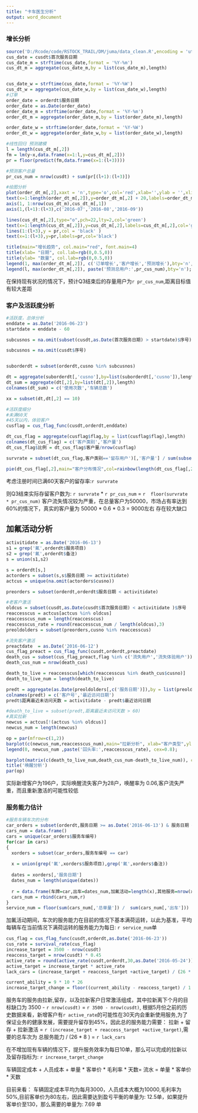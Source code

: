 ```yaml
---
title: "卡车医生分析"
output: word_document
---
```



### 增长分析


```r
source('D:/Rcode/code/RSTOCK_TRAIL/DM/juma/data_clean.R',encoding = 'utf8')
cus_date = cusdt$首次服务日期
cus_date_m = strftime(cus_date,format = '%Y-%m')
cus_dt_m = aggregate(cus_date_m,by = list(cus_date_m),length)


cus_date_w = strftime(cus_date,format = '%Y-%W')
cus_dt_w = aggregate(cus_date_w,by = list(cus_date_w),length)
#订单
order_date = orderdt$服务日期
order_date = as.Date(order_date)
order_date_m = strftime(order_date,format = '%Y-%m')
order_dt_m = aggregate(order_date_m,by = list(order_date_m),length)

order_date_w = strftime(order_date,format = '%Y-%W')
order_dt_w = aggregate(order_date_w,by = list(order_date_w),length)

#线性回归 预测建模
l = length(cus_dt_m[,2])
fm = lm(y~x,data.frame(x=1:l,y=cus_dt_m[,2]))
pr = floor(predict(fm,data.frame(x=1:(l+3))))

#预测客户总量
pr_cus_num = nrow(cusdt) + sum(pr[(l+1):(l+3)])
```

```r
#绘图分析
plot(order_dt_m[,2],xaxt = 'n',type='o',col='red',xlab='',ylab = '',xlim = range(1,10))
text(x=1:length(order_dt_m[,2]),y=order_dt_m[,2] + 20,labels=order_dt_m[,2],col = 'red')
axis(1, 1:nrow(cus_dt_m),cus_dt_m[,1])
axis(1,(l+1):(l+3),c('2016-07','2016-08','2016-09'))

lines(cus_dt_m[,2],type="o",pch=22,lty=2,col='green')
text(x=1:length(cus_dt_m[,2]),y=cus_dt_m[,2],labels=cus_dt_m[,2],col='green')
lines(1:(l+3),y = pr,col = 'black' )
text(x=1:(l+3),y=pr,labels=pr,col='black')

title(main="增长趋势", col.main="red", font.main=4)
title(xlab= "日期", col.lab=rgb(0,0.5,0))
title(ylab= "数量", col.lab=rgb(0,0.5,0))
legend(1, max(order_dt_m[,2]), c('订单增长','客户增长','预测增长'),bty='n', cex=0.8, col=c('red','green','black'), pch=c(21,22,22), lty=c(1,2,1));
legend(l, max(order_dt_m[,2]), paste('预测总用户:',pr_cus_num),bty='n');
```
在保持现有状况的情况下，预计Q3结束后的存量用户为`r pr_cus_num`,距离目标值有较大差距

### 客户及活跃度分析

```r
#活跃度，总体分析
enddate = as.Date('2016-06-23')
startdate = enddate - 60

subcusnos = na.omit(subset(cusdt,as.Date(首次服务日期) > startdate)$序号) 

subcusnos = na.omit(cusdt$序号) 


suborderdt = subset(orderdt,cusno %in% subcusnos)

dt = aggregate(suborderdt[,'cusno'],by=list(suborderdt[,'cusno']),length)
dt_sum = aggregate(dt[,2],by=list(dt[,2]),length)
colnames(dt_sum) = c('使用次数','车辆总数')

xx = subset(dt,dt[,2] == 10)

#活跃度细分
#未满60天
#45天以内，体验客户
cusflag = cus_flag_func(cusdt,orderdt,enddate)

dt_cus_flag = aggregate(cusflag$flag,by = list(cusflag$flag),length)
colnames(dt_cus_flag) = c('客户类别','客户量')
dt_cus_flag$比例 = dt_cus_flag$客户量/nrow(cusflag)

survrate = subset(dt_cus_flag,客户类别=='留存用户')[,'客户量'] / sum(subset(dt_cus_flag,客户类别 %in% c('留存用户','危险用户','流失体验用户','流失用户'))[,'客户量']) 

```

```r
pie(dt_cus_flag[,2],main="客户分布情况",col=rainbow(length(dt_cus_flag[,2])),labels=dt_cus_flag[,1])

```

考虑注册时间已满60天客户的留存率:`r survrate` <p>
则Q3结束实际存留客户数为: `r survrate` * `r pr_cus_num` =  `r  floor(survrate * pr_cus_num) `
客户流失情况较为严重，在总量客户为50000，市场占有率达到60%的情况下，真实的客户量为
50000 * 0.6 * 0.3 = 9000左右 存在较大缺口

## 加氟活动分析
```r
activitidate = as.Date('2016-06-13')
s1 = grep('氟',orderdt$服务项目)
s2 = grep('氟',orderdt$备注)
s = union(s1,s2)

s = orderdt[s,]
actorders = subset(s,s$服务日期 >= activitidate)
actcus = unique(na.omit(actorders$cusno))

preorders = subset(orderdt,orderdt$服务日期 < activitidate)

#老客户激活
oldcus = subset(cusdt,as.Date(cusdt$首次服务日期) < activitidate )$序号
reaccesscus = actcus[actcus %in% oldcus]
reaccesscus_num = length(reaccesscus)
reaccesscus_rate = round(reaccesscus_num / length(oldcus),3)
preoldolders = subset(preorders,cusno %in% reaccesscus)

#流失客户激活
preactdate  = as.Date('2016-06-12')
cus_flag_preact = cus_flag_func(cusdt,orderdt,preactdate)
death_cus = subset(cus_flag_preact,flag %in% c('流失用户','流失体验用户'))
death_cus_num = nrow(death_cus)

death_to_live = reaccesscus[which(reaccesscus %in% death_cus$cusno)]
death_to_live_num = length(death_to_live)

predt = aggregate(as.Date(preoldolders[,c('服务日期')]),by = list(preoldolders$cusno),max)
colnames(predt) = c('客户号','最近访问日期')
predt$距离最近未访问天数 = activitidate - predt$最近访问日期

#death_to_live = subset(predt,距离最近未访问天数 > 60)
#真实拉新
newcus = actcus[!(actcus %in% oldcus)]
newcus_num = length(newcus)
```
```r
op = par(mfrow=c(1,2))
barplot(c(newcus_num,reaccesscus_num),main="拉新分析", xlab="客户类型",ylab="数量",names.arg=c(paste('新客户',newcus_num),paste('回头客',reaccesscus_num)),border="blue",col=c('red','yellow'))
legend(0, newcus_num ,paste('回头率:',reaccesscus_rate), cex=0.8);

barplot(matrix(c(death_to_live_num,death_cus_num-death_to_live_num)), col = c("lightblue", "mistyrose") ,legend=c(paste('挽回客户',death_to_live_num),paste('流失客户',death_cus_num)))
title('唤醒分析')
par(op)
```

实际新增客户为196户，实际唤醒流失客户为28户，唤醒率为 0.06,客户流失严重，而且重新激活的可能性较低

### 服务能力估计

```r
#服务车辆车次的分布
car_orders = subset(orderdt,服务日期 >= as.Date('2016-06-13') & 服务日期 <= as.Date('2016-06-23') )
cars_num = data.frame()
cars = unique(car_orders$服务车编号)
for(car in cars)
{
  xorders = subset(car_orders,服务车编号 == car)
  
  x = union(grep('氟',xorders$服务项目),grep('氟',xorders$备注))
  
  dates = xorders[,'服务日期']
  dates_num = length(unique(dates))
  
  r = data.frame(车牌=car,出车=dates_num,加氟活动=length(x),其他服务=nrow(xorders)-length(x),总单量=nrow(xorders),平均单=nrow(xorders)/dates_num)
  cars_num = rbind(cars_num,r)
}
service_num = floor(sum(cars_num[,'总单量']) /  sum(cars_num[,'出车']))
```

加氟活动期间，车次的服务能力在目前的情况下基本满荷运转，以此为基准，平均每辆车在当前情况下满荷运转的服务能力为每日: `r service_num`单


```r
cus_flag = cus_flag_func(cusdt,orderdt,as.Date('2016-06-23'))
cus_rate = survival_rate(cus_flag)
increase_target = 3500 - nrow(cusdt)
reaccess_target = nrow(cusdt) * 0.45
active_rate = round(active_rate(cusdt,orderdt,30,as.Date('2016-05-24')),3)
active_target = increase_target * active_rate
lack_cars = (increase_target + reaccess_target +active_target) / (26 * 8)

current_ability = 9 * 10 * 26
increase_target_change = floor((current_ability - reaccess_target) / 1.3)
```
服务车的服务由拉新,留存，以及拉新客户日常激活组成，其中拉新离下个月的目标缺口为 3500 - `r nrow(cusdt)` = `r 3500 - nrow(cusdt)`, 根据5月份之前的历史数据来看，新增客户有`r active_rate`的可能性在30天内会重新使用服务,为了保证业务的健康发展，需要提升留存到45%，因此总的服务能力需要：
拉新 + 留存 + 拉新激活  = `r (increase_target + reaccess_target +active_target)`,需要的总车次为 总服务能力 / (26 * 8 ) = `r lack_cars`

在不增加现有车辆的情况下，提升服务效率为每日10单，那么可以完成的拉新以及留存指标为: `r increase_target_change`


车辆固定成本 +  人员成本 + 单量 * 客单价 * 毛利率 * 天数= 流水  = 单量 * 客单价 * 天数

目前来看： 车辆固定成本平均为每月3000，人员成本大概为10000,毛利率为50%,目前客单价为80左右，因此需要达到盈亏平衡的单量为: 12.5单，如果提升客单价至130，那么需要的单量为: 7.69 单

